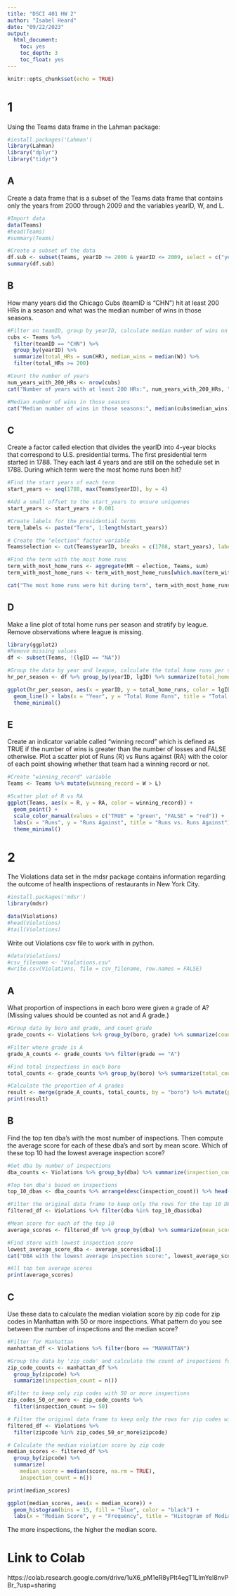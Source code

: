 ```yaml
---
title: "DSCI 401 HW 2"
author: "Isabel Heard"
date: "09/22/2023"
output:
  html_document:
    toc: yes
    toc_depth: 3
    toc_float: yes
---
```


```r
knitr::opts_chunk$set(echo = TRUE)
```


# 1
Using the Teams data frame in the Lahman package:
```r
#install.packages('Lahman')
library(Lahman)
library("dplyr")
library("tidyr")
```

## A
Create a data frame that is a subset of the Teams data frame that contains only the years from 2000 through 2009 and the variables yearID, W, and L.
```r
#Import data
data(Teams)
#head(Teams)
#summary(Teams)

#Create a subset of the data
df.sub <- subset(Teams, yearID >= 2000 & yearID <= 2009, select = c("yearID", "W", "L"))
summary(df.sub)
```


## B
How many years did the Chicago Cubs (teamID is “CHN”) hit at least 200 HRs in a season and what was the median number of wins in those seasons.
```r
#Filter on teamID, group by yearID, calculate median number of wins on seasons where HRs > 200
cubs <- Teams %>%
  filter(teamID == "CHN") %>%
  group_by(yearID) %>%
  summarize(total_HRs = sum(HR), median_wins = median(W)) %>%
  filter(total_HRs >= 200)

#Count the number of years
num_years_with_200_HRs <- nrow(cubs)
cat("Number of years with at least 200 HRs:", num_years_with_200_HRs, "\n")

#Median number of wins in those seasons
cat("Median number of wins in those seasons:", median(cubs$median_wins), "\n")
```


## C
Create a factor called election that divides the yearID into 4-year blocks that correspond to U.S. presidential terms. The first presidential term started in 1788. They each last 4 years and are still on the schedule set in 1788. During which term were the most home runs been hit?
```r
#Find the start years of each term
start_years <- seq(1788, max(Teams$yearID), by = 4)

#Add a small offset to the start_years to ensure uniquenes
start_years <- start_years + 0.001

#Create labels for the presidential terms
term_labels <- paste("Term", 1:length(start_years))

# Create the "election" factor variable
Teams$election <- cut(Teams$yearID, breaks = c(1788, start_years), labels = term_labels, right = FALSE)

#Find the term with the most home runs
term_with_most_home_runs <- aggregate(HR ~ election, Teams, sum)
term_with_most_home_runs <- term_with_most_home_runs[which.max(term_with_most_home_runs$HR), ]

cat("The most home runs were hit during term", term_with_most_home_runs$election, "- 2000-2004 \n")
```






## D
Make a line plot of total home runs per season and stratify by league. Remove observations where league is missing.
```r
library(ggplot2)
#Remove missing values
df <- subset(Teams, !(lgID == "NA"))

#Group the data by year and league, calculate the total home runs per season (year)
hr_per_season <- df %>% group_by(yearID, lgID) %>% summarize(total_home_runs = sum(HR))

ggplot(hr_per_season, aes(x = yearID, y = total_home_runs, color = lgID)) +
  geom_line() + labs(x = "Year", y = "Total Home Runs", title = "Total Home Runs per Season by League") +
  theme_minimal()
```


## E
Create an indicator variable called “winning record” which is defined as TRUE if the number of wins is greater than the number of losses and FALSE otherwise. Plot a scatter plot of Runs (R) vs Runs against (RA) with the color of each point showing whether that team had a winning record or not.
```r
#Create "winning_record" variable
Teams <- Teams %>% mutate(winning_record = W > L)

#Scatter plot of R vs RA
ggplot(Teams, aes(x = R, y = RA, color = winning_record)) +
  geom_point() +
  scale_color_manual(values = c("TRUE" = "green", "FALSE" = "red")) +
  labs(x = "Runs", y = "Runs Against", title = "Runs vs. Runs Against") +
  theme_minimal()
```






# 2
The Violations data set in the mdsr package contains information regarding the outcome of health inspections of restaurants in New York City.
```r
#install.packages('mdsr')
library(mdsr)

data(Violations)
#head(Violations)
#tail(Violations)
```

Write out Violations csv file to work with in python.
```r
#data(Violations)
#csv_filename <- "Violations.csv"
#write.csv(Violations, file = csv_filename, row.names = FALSE)
```


## A
What proportion of inspections in each boro were given a grade of A? (Missing values should be counted as not and A grade.)
```r
#Group data by boro and grade, and count grade
grade_counts <- Violations %>% group_by(boro, grade) %>% summarize(count = n())

#Filter where grade is A
grade_A_counts <- grade_counts %>% filter(grade == "A")

#Find total inspections in each boro
total_counts <- grade_counts %>% group_by(boro) %>% summarize(total_count = sum(count))

#Calculate the proportion of A grades
result <- merge(grade_A_counts, total_counts, by = "boro") %>% mutate(proportion_A = count / total_count)
print(result)
```


## B
Find the top ten dba’s with the most number of inspections. Then compute the average score for each of these dba’s and sort by mean score. Which of these top 10 had the lowest average inspection score?
```r
#Get dba by number of inspections
dba_counts <- Violations %>% group_by(dba) %>% summarize(inspection_count = n()) 

#Top ten dba's based on inspections
top_10_dbas <- dba_counts %>% arrange(desc(inspection_count)) %>% head(10)

#Filter the original data frame to keep only the rows for the top 10 DBAs
filtered_df <- Violations %>% filter(dba %in% top_10_dbas$dba)

#Mean score for each of the top 10
average_scores <- filtered_df %>% group_by(dba) %>% summarize(mean_score = mean(score, na.rm = TRUE)) %>% arrange(mean_score)

#Find store with lowest inspection score
lowest_average_score_dba <- average_scores$dba[1]
cat("DBA with the lowest average inspection score:", lowest_average_score_dba, "\n")

#All top ten average scores
print(average_scores)
```


## C
Use these data to calculate the median violation score by zip code for zip codes in Manhattan with 50 or more inspections. What pattern do you see between the number of inspections and the median score?
```r
#Filter for Manhattan
manhattan_df <- Violations %>% filter(boro == "MANHATTAN")

#Group the data by 'zip_code' and calculate the count of inspections for each zip code
zip_code_counts <- manhattan_df %>%
  group_by(zipcode) %>%
  summarize(inspection_count = n())

#Filter to keep only zip codes with 50 or more inspections
zip_codes_50_or_more <- zip_code_counts %>%
  filter(inspection_count >= 50)

# Filter the original data frame to keep only the rows for zip codes with 50 or more inspections
filtered_df <- Violations %>%
  filter(zipcode %in% zip_codes_50_or_more$zipcode)

# Calculate the median violation score by zip code
median_scores <- filtered_df %>%
  group_by(zipcode) %>%
  summarize(
    median_score = median(score, na.rm = TRUE),
    inspection_count = n())

print(median_scores)
```


```r
ggplot(median_scores, aes(x = median_score)) +
  geom_histogram(bins = 15, fill = "blue", color = "black") +
  labs(x = "Median Score", y = "Frequency", title = "Histogram of Median Scores in Manhattan with > 50 inspections")
```

The more inspections, the higher the median score.


# Link to Colab
https://colab.research.google.com/drive/1uX6_pM1eR8yPIt4egT1LImYel8nvPBr_?usp=sharing
